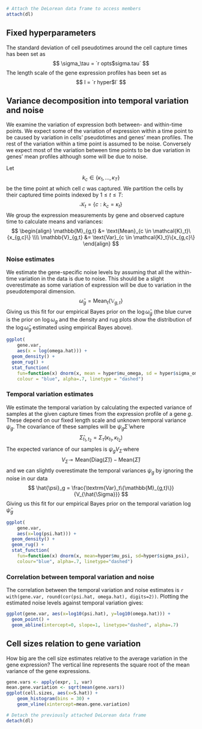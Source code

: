 ```r
# Attach the DeLorean data frame to access members
attach(dl)
```

## Fixed hyperparameters

The standard deviation of cell pseudotimes around the cell capture times has been set as
$$
    \sigma_\tau = `r opts$sigma.tau`
$$
The length scale of the gene expression profiles has been set as
$$
l = `r hyper$l`
$$


## Variance decomposition into temporal variation and noise

We examine the variation of expression both between- and within-time points. We
expect some of the variation of expression within a time point to be caused by
variation in cells' pseudotimes and genes' mean profiles. The rest of the
variation within a time point is assumed to be noise.  Conversely we expect
most of the variation between time points to be due variation in genes' mean
profiles although some will be due to noise.

Let
$$
k_c \in \{\kappa_1, \dots, \kappa_T\}
$$
be the time point at which cell $c$ was captured. We partition the cells
by their captured time points indexed by $1 \le t \le T$:
$$
\mathcal{K}_t = \{c: k_c = \kappa_t\}
$$
We group the expression measurements by gene and observed capture time to
calculate means and variances:
$$
\begin{align}
\mathbb{M}_{g,t} &= \text{Mean}_{c \in \mathcal{K}_t}\{x_{g,c}\} \\\\
\mathbb{V}_{g,t} &= \text{Var}_{c \in \mathcal{K}_t}\{x_{g,c}\}
\end{align}
$$

### Noise estimates
We estimate the gene-specific noise levels by assuming that all the within-time
variation in the data is due to noise. This should be a slight overestimate as
some variation of expression will be due to variation in the pseudotemporal
dimension.
$$
  \hat{\omega}_g = \textrm{Mean}_t\{\mathbb{V}_{g,t}\}
$$
Giving us this fit for our empirical Bayes prior on the $\log \hat{\omega}_g$
(the blue curve is the prior on $\log \omega_g$ and the density and rug plots
show the distribution of the $\log \hat{\omega}_g$ estimated using empirical
Bayes above).
```r
ggplot(
    gene.var,
    aes(x = log(omega.hat))) +
  geom_density() +
  geom_rug() +
  stat_function(
    fun=function(x) dnorm(x, mean = hyper$mu_omega, sd = hyper$sigma_omega),
    colour = "blue", alpha=.7, linetype = "dashed")
```


### Temporal variation estimates
We estimate the temporal variation by calculating the expected variance of
samples at the given capture times from the expression profile of a gene $g$. These depend on our fixed length scale and unknown temporal variance $\psi_g$.
The covariance of these samples will be $\psi_g \hat{\Sigma}$ where
$$
  \hat{\Sigma}_{t_1,t_2} = \Sigma_\tau(\kappa_{t_1}, \kappa_{t_2})
$$
The expected variance of our samples is $\psi_g V_{\hat{\Sigma}}$ where
$$
  V_{\hat{\Sigma}} = \textrm{Mean}\{\textrm{Diag}(\hat{\Sigma})\} - \textrm{Mean}\{\hat{\Sigma}\}
$$
and we can slightly overestimate the temporal variances $\psi_g$ by ignoring the
noise in our data
$$
  \hat{\psi}_g = \frac{\textrm{Var}_t\{\mathbb{M}_{g,t}\}}{V_{\hat{\Sigma}}}
$$
Giving us this fit for our empirical Bayes prior on the temporal variation
$\log \hat{\psi}_g$
```r
ggplot(
    gene.var,
    aes(x=log(psi.hat))) +
  geom_density() +
  geom_rug() +
  stat_function(
    fun=function(x) dnorm(x, mean=hyper$mu_psi, sd=hyper$sigma_psi),
    colour="blue", alpha=.7, linetype="dashed")
```


### Correlation between temporal variation and noise

The correlation between the temporal variation and noise estimates is
`r with(gene.var, round(cor(psi.hat, omega.hat), digits=2))`.
Plotting the estimated noise levels against temporal variation gives:
```r
ggplot(gene.var, aes(x=log10(psi.hat), y=log10(omega.hat))) +
  geom_point() +
  geom_abline(intercept=0, slope=1, linetype="dashed", alpha=.7)
```


## Cell sizes relation to gene variation

How big are the cell size estimates relative to the average variation in the gene expression?
The vertical line represents the square root of the mean variance of the gene expressions.
```r
gene.vars <- apply(expr, 1, var)
mean.gene.variation <- sqrt(mean(gene.vars))
ggplot(cell.sizes, aes(x=S.hat)) +
    geom_histogram(bins = 30) +
    geom_vline(xintercept=mean.gene.variation)
```





```r
# Detach the previously attached DeLorean data frame
detach(dl)
```

